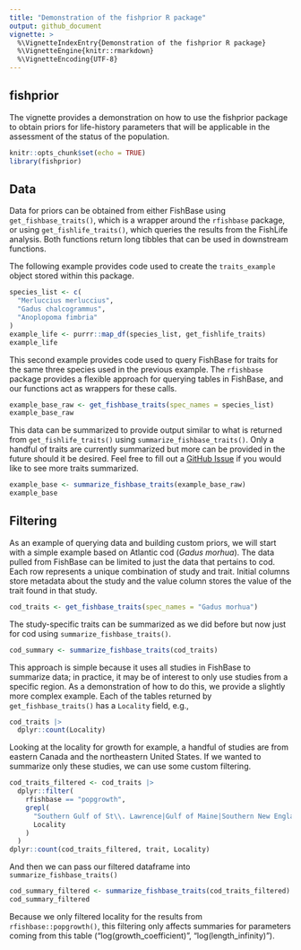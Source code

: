 ```yaml
---
title: "Demonstration of the fishprior R package"
output: github_document
vignette: >
  %\VignetteIndexEntry{Demonstration of the fishprior R package}
  %\VignetteEngine{knitr::rmarkdown}
  %\VignetteEncoding{UTF-8}
---
```


## fishprior

The vignette provides a demonstration on how to use the fishprior package to obtain priors for life-history parameters that will be applicable in the assessment of the status of the population.

```r
knitr::opts_chunk$set(echo = TRUE)
library(fishprior)
```

## Data

Data for priors can be obtained from either FishBase using `get_fishbase_traits()`, which is a wrapper around the `rfishbase` package, or using `get_fishlife_traits()`, which queries the results from the FishLife analysis. Both functions return long tibbles that can be used in downstream functions. 

The following example provides code used to create the `traits_example` object stored within this package.

```r
species_list <- c(
  "Merluccius merluccius",
  "Gadus chalcogrammus",
  "Anoplopoma fimbria"
)
example_life <- purrr::map_df(species_list, get_fishlife_traits)
example_life
```

This second example provides code used to query FishBase for traits for the same three species used in the previous example. The `rfishbase` package provides a flexible approach for querying tables in FishBase, and our functions act as wrappers for these calls. 

```r
example_base_raw <- get_fishbase_traits(spec_names = species_list)
example_base_raw
```

This data can be summarized to provide output similar to what is returned from `get_fishlife_traits()` using `summarize_fishbase_traits()`. Only a handful of traits are currently summarized but more can be provided in the future should it be desired. Feel free to fill out a [GitHub Issue](https://github.com/NOAA-FIMS/fishprior) if you would like to see more traits summarized.

```r
example_base <- summarize_fishbase_traits(example_base_raw)
example_base
```

## Filtering

As an example of querying data and building custom priors, we will start with a simple example based on Atlantic cod (*Gadus morhua*). The data pulled from FishBase can be limited to just the data that pertains to cod. Each row represents a unique combination of study and trait. Initial columns store metadata about the study and the value column stores the value of the trait found in that study.

```r
cod_traits <- get_fishbase_traits(spec_names = "Gadus morhua")
```

The study-specific traits can be summarized as we did before but now just for cod using `summarize_fishbase_traits()`.

```r
cod_summary <- summarize_fishbase_traits(cod_traits)
```

This approach is simple because it uses all studies in FishBase to summarize data; in practice, it may be of interest to only use studies from a specific region. As a demonstration of how to do this, we provide a slightly more complex example. Each of the tables returned by `get_fishbase_traits()` has a `Locality` field, e.g., 

```r
cod_traits |>
  dplyr::count(Locality)
```

Looking at the locality for growth for example, a handful of studies are from eastern Canada and the northeastern United States. If we wanted to summarize only these studies, we can use some custom filtering.

```r
cod_traits_filtered <- cod_traits |>
  dplyr::filter(
    rfishbase == "popgrowth",
    grepl(
      "Southern Gulf of St\\. Lawrence|Gulf of Maine|Southern New England",
      Locality
    )
  )
dplyr::count(cod_traits_filtered, trait, Locality)
```

And then we can pass our filtered dataframe into `summarize_fishbase_traits()`

```r
cod_summary_filtered <- summarize_fishbase_traits(cod_traits_filtered)
cod_summary_filtered
```

Because we only filtered locality for the results from `rfishbase::popgrowth()`, this filtering only affects summaries for parameters coming from this table ("log(growth_coefficient)", "log(length_infinity)").
